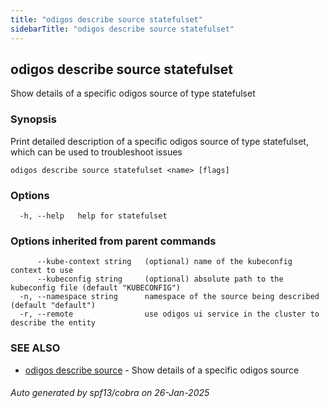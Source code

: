 ```yaml
---
title: "odigos describe source statefulset"
sidebarTitle: "odigos describe source statefulset"
---
```

## odigos describe source statefulset

Show details of a specific odigos source of type statefulset

### Synopsis

Print detailed description of a specific odigos source of type statefulset, which can be used to troubleshoot issues

```
odigos describe source statefulset <name> [flags]
```

### Options

```
  -h, --help   help for statefulset
```

### Options inherited from parent commands

```
      --kube-context string   (optional) name of the kubeconfig context to use
      --kubeconfig string     (optional) absolute path to the kubeconfig file (default "KUBECONFIG")
  -n, --namespace string      namespace of the source being described (default "default")
  -r, --remote                use odigos ui service in the cluster to describe the entity
```

### SEE ALSO

* [odigos describe source](/cli/odigos_describe_source)	 - Show details of a specific odigos source

###### Auto generated by spf13/cobra on 26-Jan-2025
